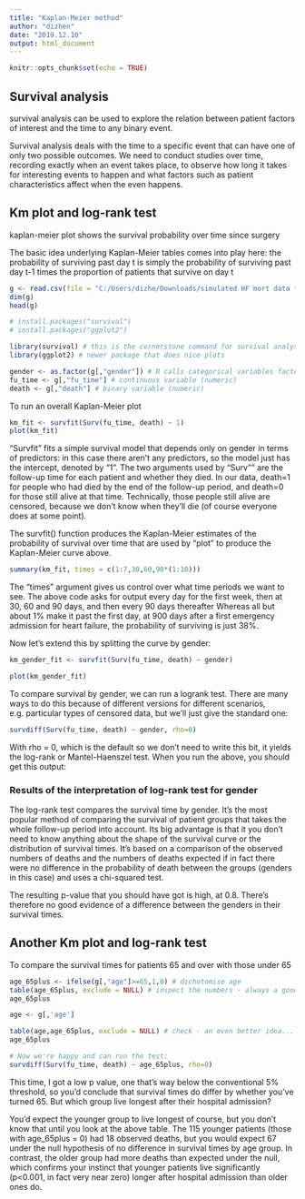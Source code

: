 ```yaml
---
title: "Kaplan-Meier method"
author: "dizhen"
date: "2019.12.10"
output: html_document
---
```


```r
knitr::opts_chunk$set(echo = TRUE)
```


## Survival analysis

survival analysis can be used to explore the relation between patient factors of interest and the time to any binary event. 


Survival analysis deals with the time to a specific event that can have one of only two possible outcomes. We need to conduct studies over time, recording exactly when an event takes place, to observe how long it takes for interesting events to happen and what factors such as patient characteristics affect when the even happens.


## Km plot and log-rank test

kaplan-meier plot shows the survival probability over time since surgery

The basic idea underlying Kaplan-Meier tables comes into play here: the probability of surviving past day t is simply the probability of surviving past day t-1 times the proportion of patients that survive on day t


```r
g <- read.csv(file = "C:/Users/dizhe/Downloads/simulated HF mort data for GMPH (1K) final.csv", header=TRUE, sep=',')
dim(g)
head(g)
```

```r
# install.packages("survival")
# install.packages("ggplot2")

library(survival) # this is the cornerstone command for survival analysis in R
library(ggplot2) # newer package that does nice plots
```


```r
gender <- as.factor(g[,"gender"]) # R calls categorical variables factors
fu_time <- g[,"fu_time"] # continuous variable (numeric) 
death <- g[,"death"] # binary variable (numeric) 
```

To run an overall Kaplan-Meier plot
```r
km_fit <- survfit(Surv(fu_time, death) ~ 1)
plot(km_fit)
```
"Survfit" fits a simple survival model that depends only on gender in terms of predictors: in this case there aren't any predictors, so the model just has the intercept, denoted by "1". The two arguments used by "Surv"" are the follow-up time for each patient and whether they died. In our data, death=1 for people who had died by the end of the follow-up period, and death=0 for those still alive at that time. Technically, those people still alive are censored, because we don't know when they'll die (of course everyone does at some point). 
 
The survfit() function produces the Kaplan-Meier estimates of the probability of survival over time that are used by "plot" to produce the Kaplan-Meier curve above.

```r
summary(km_fit, times = c(1:7,30,60,90*(1:10))) 
```

The "times" argument gives us control over what time periods we want to see. The above code asks for output every day for the first week, then at 30, 60 and 90 days, and then every 90 days thereafter
Whereas all but about 1% make it past the first day, at 900 days after a first emergency admission for heart failure, the probability of surviving is just 38%.

Now let's extend this by splitting the curve by gender:

```r
km_gender_fit <- survfit(Surv(fu_time, death) ~ gender) 

plot(km_gender_fit)
```

To compare survival by gender, we can run a logrank test. There are many ways to do this because of different versions for different scenarios, e.g. particular types of censored data, but we'll just give the standard one:

```r
survdiff(Surv(fu_time, death) ~ gender, rho=0) 
```


With rho = 0, which is the default so we don't need to write this bit, it yields the log-rank or Mantel-Haenszel test. When you run the above, you should get this output:

### Results of the interpretation of log-rank test for gender

The log-rank test compares the survival time by gender. It's the most popular method of comparing the survival of patient groups that takes the whole follow-up period into account. Its big advantage is that it you don't need to know anything about the shape of the survival curve or the distribution of survival times. It's based on a comparison of the observed numbers of deaths and the numbers of deaths expected if in fact there were no difference in the probability of death between the groups (genders in this case) and uses a chi-squared test.

The resulting p-value that you should have got is high, at 0.8. There's therefore no good evidence of a difference between the genders in their survival times.


## Another Km plot and log-rank test

To compare the survival times for patients 65 and over with those under 65

```r
age_65plus <- ifelse(g[,"age"]>=65,1,0) # dichotomise age
table(age_65plus, exclude = NULL) # inspect the numbers - always a good idea
age_65plus
```

```r
age <- g[,'age']

table(age,age_65plus, exclude = NULL) # check - an even better idea...
age_65plus
```
```r
# Now we're happy and can run the test:
survdiff(Surv(fu_time, death) ~ age_65plus, rho=0)
```

This time, I got a low p value, one that's way below the conventional 5% threshold, so you'd conclude that survival times do differ by whether you've turned 65. But which group live longest after their hospital admission?

You'd expect the younger group to live longest of course, but you don't know that until you look at the above table. The 115 younger patients (those with age_65plus = 0) had 18 observed deaths, but you would expect 67 under the null hypothesis of no difference in survival times by age group. In contrast, the older group had more deaths than expected under the null, which confirms your instinct that younger patients live significantly (p<0.001, in fact very near zero) longer after hospital admission than older ones do.
